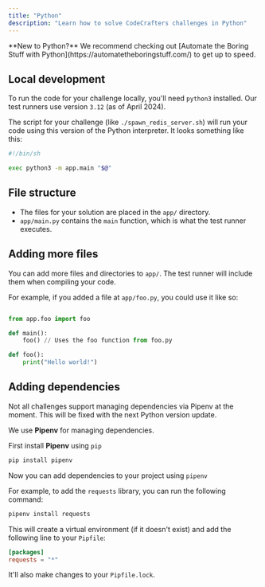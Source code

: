 ```yaml
---
title: "Python"
description: "Learn how to solve CodeCrafters challenges in Python"
---
```


<Note>
  **New to Python?** We recommend checking out [Automate the Boring Stuff with
  Python](https://automatetheboringstuff.com/) to get up to speed.
</Note>

## Local development

To run the code for your challenge locally, you'll need `python3` installed. Our test runners use version `3.12` (as of April 2024).

The script for your challenge (like `./spawn_redis_server.sh`) will run your code using this version of the Python interpreter. It looks something like this:

```sh
#!/bin/sh

exec python3 -m app.main "$@"
```

## File structure

- The files for your solution are placed in the `app/` directory.
- `app/main.py` contains the `main` function, which is what the test runner executes.

## Adding more files

You can add more files and directories to `app/`. The test runner will include them when compiling your code.

For example, if you added a file at `app/foo.py`, you could use it like so:

<CodeGroup>

```Python app/main.py

from app.foo import foo

def main():
    foo() // Uses the foo function from foo.py
```

```Python app/foo.py
def foo():
    print("Hello world!")
```

</CodeGroup>

## Adding dependencies

<Note>
  Not all challenges support managing dependencies via Pipenv at the moment.
  This will be fixed with the next Python version update.
</Note>

We use **Pipenv** for managing dependencies.

First install **Pipenv** using `pip`

```bash
pip install pipenv
```

Now you can add dependencies to your project using `pipenv`

For example, to add the `requests` library, you can run the following command:

```bash
pipenv install requests
```

This will create a virtual environment (if it doesn't exist) and add the following line to your `Pipfile`:

```toml
[packages]
requests = "*"
```

It'll also make changes to your `Pipfile.lock`.
